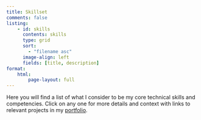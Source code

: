 ```yaml
---
title: Skillset
comments: false
listing:
    - id: skills
      contents: skills
      type: grid
      sort:
        - "filename asc"
      image-align: left
      fields: [title, description]
format:
    html:
        page-layout: full
---
```


Here you will find a list of what I consider to be my core technical skills and competencies. Click on any one for more details and context with links to relevant projects in my [portfolio](../portfolio/index.qmd).

:::{#skills}

:::